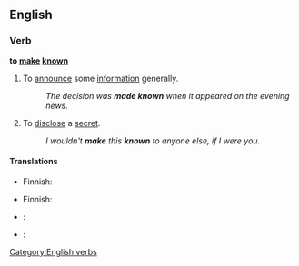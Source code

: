 ==English==

===Verb===
'''to [[make]] [[known]]'''

# To [[announce]] some [[information]] generally. 
#:''The decision was '''made known''' when it appeared on the evening news.''
# To [[disclose]] a [[secret]].
#:''I wouldn't '''make''' this '''known''' to anyone else, if I were you.''

====Translations====
{{trans-top|to announce generally}}
* Finnish: {{t|fi|julkistaa}}
{{trans-mid}}
{{trans-bottom}}

{{trans-top|to disclose a secret}}
* Finnish: {{t|fi|paljastaa}}
{{trans-mid}}
{{trans-bottom}}

{{checktrans-top}}
* {{ttbc|Esperanto}}: {{t|eo|konigi}}
* {{ttbc|Spanish}}: {{t+|es|anunciar}}
{{trans-bottom}}

[[Category:English verbs]]